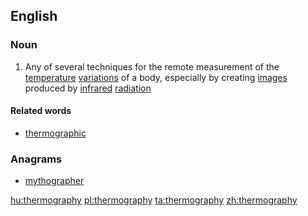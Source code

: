 ==English==

===Noun===
{{wikipedia}}
{{en-noun|-}}

# {{physics}} Any of several techniques for the remote measurement of the [[temperature]] [[variation]]s of a body, especially by creating [[image]]s produced by [[infrared]] [[radiation]]

====Related words====
* [[thermographic]]

===Anagrams===
* [[mythographer#English|mythographer]]

[[hu:thermography]]
[[pl:thermography]]
[[ta:thermography]]
[[zh:thermography]]